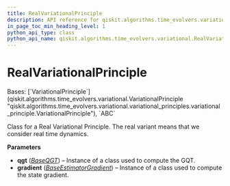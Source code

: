 ```yaml
---
title: RealVariationalPrinciple
description: API reference for qiskit.algorithms.time_evolvers.variational.RealVariationalPrinciple
in_page_toc_min_heading_level: 1
python_api_type: class
python_api_name: qiskit.algorithms.time_evolvers.variational.RealVariationalPrinciple
---
```


# RealVariationalPrinciple

<Class id="qiskit.algorithms.time_evolvers.variational.RealVariationalPrinciple" isDedicatedPage={true} github="https://github.com/qiskit/qiskit/tree/stable/0.24/qiskit/algorithms/time_evolvers/variational/variational_principles/real_variational_principle.py" signature="RealVariationalPrinciple(qgt, gradient)">
  Bases: [`VariationalPrinciple`](qiskit.algorithms.time_evolvers.variational.VariationalPrinciple "qiskit.algorithms.time_evolvers.variational.variational_principles.variational_principle.VariationalPrinciple"), `ABC`

  Class for a Real Variational Principle. The real variant means that we consider real time dynamics.

  **Parameters**

  *   **qgt** ([*BaseQGT*](qiskit.algorithms.gradients.BaseQGT "qiskit.algorithms.gradients.BaseQGT")) – Instance of a class used to compute the GQT.
  *   **gradient** ([*BaseEstimatorGradient*](qiskit.algorithms.gradients.BaseEstimatorGradient "qiskit.algorithms.gradients.BaseEstimatorGradient")) – Instance of a class used to compute the state gradient.
</Class>

